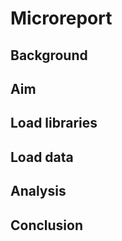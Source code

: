 # Microreport

## Background

## Aim

## Load libraries

## Load data

## Analysis 

## Conclusion 
